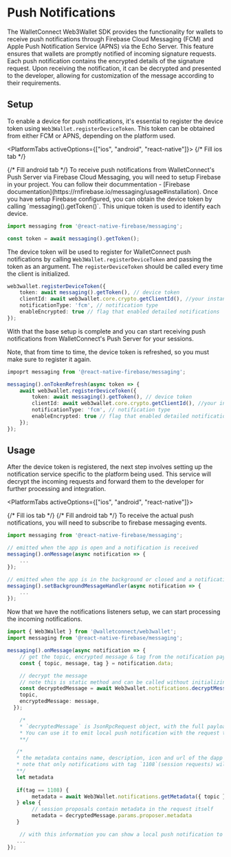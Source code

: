 
# Push Notifications

The WalletConnect Web3Wallet SDK provides the functionality for wallets to receive push notifications through Firebase Cloud Messaging (FCM) and Apple Push Notification Service (APNS) via the Echo Server. This feature ensures that wallets are promptly notified of incoming signature requests. Each push notification contains the encrypted details of the signature request. Upon receiving the notification, it can be decrypted and presented to the developer, allowing for customization of the message according to their requirements.

## Setup

To enable a device for push notifications, it's essential to register the device token using `Web3Wallet.registerDeviceToken`. This token can be obtained from either FCM or APNS, depending on the platform used.

<PlatformTabs activeOptions={["ios", "android", "react-native"]}>
<PlatformTabItem value="ios">
{/* Fill ios tab */}
</PlatformTabItem>

<PlatformTabItem value="android">
{/* Fill android tab */}
</PlatformTabItem>
<PlatformTabItem value="react-native">
To receive push notifications from WalletConnect's Push Server via Firebase Cloud Messaging, you will need to setup Firebase in your project. 
You can follow their docummentation - [Firebase documentation](https://rnfirebase.io/messaging/usage#installation). 
Once you have setup Firebase configured, you can obtain the device token by calling `messaging().getToken()`. This unique token is used to identify each device.

```ts
import messaging from '@react-native-firebase/messaging';

const token = await messaging().getToken();
```
The device token will be used to register for WalletConnect push notifications by calling `Web3Wallet.registerDeviceToken` and passing the token as an argument.
The `registerDeviceToken` should be called every time the client is initialized.

```ts
web3wallet.registerDeviceToken({
    token: await messaging().getToken(), // device token
    clientId: await web3wallet.core.crypto.getClientId(), //your instance clientId
    notificationType: 'fcm', // notification type
    enableEncrypted: true // flag that enabled detailed notifications
});
``` 
With that the base setup is complete and you can start receiving push notifications from WalletConnect's Push Server for your sessions.

Note, that from time to time, the device token is refreshed, so you must make sure to register it again.

```ts
impoprt messaging from '@react-native-firebase/messaging';

messaging().onTokenRefresh(async token => {
    await web3wallet.registerDeviceToken({
        token: await messaging().getToken(), // device token
        clientId: await web3wallet.core.crypto.getClientId(), //your instance clientId
        notificationType: 'fcm', // notification type
        enableEncrypted: true // flag that enabled detailed notifications
    });
});
```

</PlatformTabItem>
</PlatformTabs>


## Usage

After the device token is registered, the next step involves setting up the notification service specific to the platform being used. This service will decrypt the incoming requests and forward them to the developer for further processing and integration.

<PlatformTabs activeOptions={["ios", "android", "react-native"]}>

<PlatformTabItem value="ios">
{/* Fill ios tab */}
</PlatformTabItem>

<PlatformTabItem value="android">
{/* Fill android tab */}
</PlatformTabItem>

<PlatformTabItem value="react-native">
To receive the actual push notifications, you will need to subscribe to firebase messaging events.

```ts
import messaging from '@react-native-firebase/messaging';

// emitted when the app is open and a notification is received
messaging().onMessage(async notification => {
    ...
});

// emitted when the app is in the background or closed and a notification is received
messaging().setBackgroundMessageHandler(async notification => {
    ...
});

```

Now that we have the notifications listeners setup, we can start processing the incoming notifications.

```ts
import { Web3Wallet } from '@walletconnect/web3wallet';
import messaging from '@react-native-firebase/messaging';

messaging().onMessage(async notification => {
    // get the topic, encrypted message & tag from the notification payload
    const { topic, message, tag } = notification.data;

    // decrypt the message
    // note this is static method and can be called without initializing the Web3Wallet
    const decryptedMessage = await Web3wallet.notifications.decryptMessage({
    topic,
    encryptedMessage: message,
  });

    /*
    * `decryptedMessage` is JsonRpcRequest object, with the full payload of the incorming request such as method, params, id, etc.
    * You can use it to emit local push notification with the request to the user and ask for their approval.
    **/

   /*
   * the metadata contains name, description, icon and url of the dapp that initiated the request
   * note that only notifications with tag `1108`(session requests) will have metadata,
   **/ 
   let metadata 
   
   if(tag == 1108) {
        metadata = await Web3Wallet.notifications.getMetadata({ topic });
   } else { 
        // session proposals contain metadata in the request itself
        metadata = decryptedMessage.params.proposer.metadata
   }

    // with this information you can show a local push notification to the user
   ...
});
```
</PlatformTabItem>

</PlatformTabs>